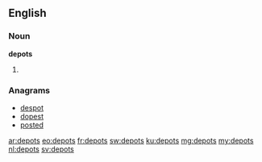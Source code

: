 ==English==

===Noun===
'''depots'''

# {{plural of|depot}}

===Anagrams===
* [[despot#English|despot]]
* [[dopest#English|dopest]]
* [[posted#English|posted]]

[[ar:depots]]
[[eo:depots]]
[[fr:depots]]
[[sw:depots]]
[[ku:depots]]
[[mg:depots]]
[[my:depots]]
[[nl:depots]]
[[sv:depots]]